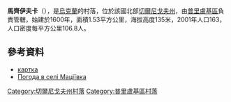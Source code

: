 {{coord|50|39|21|N|32|26|47|E|scale:100000|display=title}}

'''馬齊伊夫卡'''（{{lang-uk|Маціївка}}），是[[烏克蘭|烏克蘭]]的村落，位於該國北部[[切爾尼戈夫州|切爾尼戈夫州]]，由[[普里盧基區|普里盧基區]]負責管轄，始建於1600年，面積1.53平方公里，海拔高度135米，2001年人口163，人口密度每平方公里106.8人。

==參考資料==
* [http://gska2.rada.gov.ua/pls/z7502/A005?rdat1=28.11.2009&rf7571=40842 картка]{{dead link|date=2018年5月 |bot=InternetArchiveBot |fix-attempted=yes }}
* [http://weather.in.ua/ua/chernigovskaja/15267 Погода в селі Маціївка] {{Wayback|url=http://weather.in.ua/ua/chernigovskaja/15267 |date=20160305093500 }}

[[Category:切爾尼戈夫州村落|Category:切爾尼戈夫州村落]]
[[Category:普里盧基區村落|Category:普里盧基區村落]]


{{Chernihiv-geo-stub}}